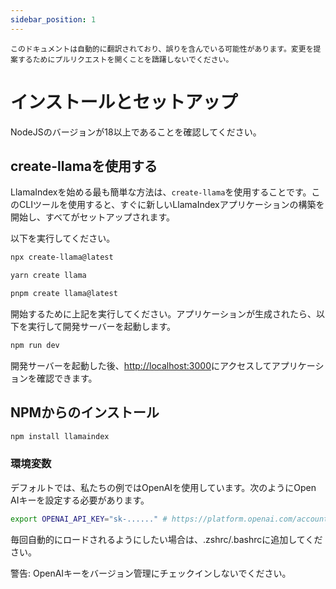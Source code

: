 ```yaml
---
sidebar_position: 1
---
```



```このドキュメントは自動的に翻訳されており、誤りを含んでいる可能性があります。変更を提案するためにプルリクエストを開くことを躊躇しないでください。```

# インストールとセットアップ

NodeJSのバージョンが18以上であることを確認してください。


## create-llamaを使用する

LlamaIndexを始める最も簡単な方法は、`create-llama`を使用することです。このCLIツールを使用すると、すぐに新しいLlamaIndexアプリケーションの構築を開始し、すべてがセットアップされます。

以下を実行してください。

<Tabs>
<TabItem value="1" label="npm" default>

```bash
npx create-llama@latest
```

</TabItem>
<TabItem value="2" label="Yarn">

```bash
yarn create llama
```

</TabItem>
<TabItem value="3" label="pnpm">

```bash
pnpm create llama@latest
```

</TabItem>
</Tabs>

開始するために上記を実行してください。アプリケーションが生成されたら、以下を実行して開発サーバーを起動します。

```bash npm2yarn
npm run dev
```

開発サーバーを起動した後、[http://localhost:3000](http://localhost:3000)にアクセスしてアプリケーションを確認できます。
## NPMからのインストール

```bash npm2yarn
npm install llamaindex
```


### 環境変数

デフォルトでは、私たちの例ではOpenAIを使用しています。次のようにOpen AIキーを設定する必要があります。

```bash
export OPENAI_API_KEY="sk-......" # https://platform.openai.com/account/api-keysから取得したキーに置き換えてください
```

毎回自動的にロードされるようにしたい場合は、.zshrc/.bashrcに追加してください。

警告: OpenAIキーをバージョン管理にチェックインしないでください。
